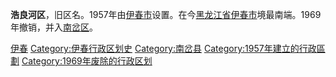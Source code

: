 '''浩良河区'''，旧区名。1957年由[[伊春市|伊春市]]设置。在今[[黑龙江省|黑龙江省]][[伊春市|伊春市]]境最南端。1969年撤销，并入[[南岔区|南岔区]]。 

{{黑龙江行政区划小作品}}
{{DEFAULTSORT:H}}
[[Category:黑龙江已撤消的市辖区|伊春]]
[[Category:伊春行政区划史|Category:伊春行政区划史]]
[[Category:南岔县|Category:南岔县]]
[[Category:1957年建立的行政區劃|Category:1957年建立的行政區劃]]
[[Category:1969年废除的行政区划|Category:1969年废除的行政区划]]